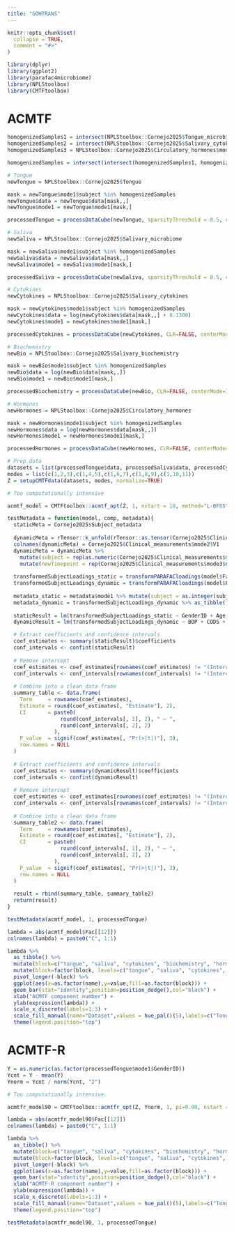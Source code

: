 ```yaml
---
title: "GOHTRANS"
---
```


```r
knitr::opts_chunk$set(
  collapse = TRUE,
  comment = "#>"
)
```

```r
library(dplyr)
library(ggplot2)
library(parafac4microbiome)
library(NPLStoolbox)
library(CMTFtoolbox)
```

# ACMTF
```r
homogenizedSamples1 = intersect(NPLStoolbox::Cornejo2025$Tongue_microbiome$mode1 %>% filter(!is.na(GenderID)) %>% select(subject) %>% pull(), NPLStoolbox::Cornejo2025$Salivary_microbiome$mode1 %>% filter(!is.na(GenderID)) %>% select(subject) %>% pull())
homogenizedSamples2 = intersect(NPLStoolbox::Cornejo2025$Salivary_cytokines$mode1 %>% filter(!is.na(GenderID)) %>% select(subject) %>% pull(), NPLStoolbox::Cornejo2025$Salivary_biochemistry$mode1 %>% filter(!is.na(GenderID)) %>% select(subject) %>% pull())
homogenizedSamples3 = NPLStoolbox::Cornejo2025$Circulatory_hormones$mode1 %>% filter(!is.na(GenderID)) %>% select(subject) %>% pull()

homogenizedSamples = intersect(intersect(homogenizedSamples1, homogenizedSamples2), homogenizedSamples3)

# Tongue
newTongue = NPLStoolbox::Cornejo2025$Tongue

mask = newTongue$mode1$subject %in% homogenizedSamples
newTongue$data = newTongue$data[mask,,]
newTongue$mode1 = newTongue$mode1[mask,]

processedTongue = processDataCube(newTongue, sparsityThreshold = 0.5, considerGroups=TRUE, groupVariable="GenderID", CLR=TRUE, centerMode=1, scaleMode=2)

# Saliva
newSaliva = NPLStoolbox::Cornejo2025$Salivary_microbiome

mask = newSaliva$mode1$subject %in% homogenizedSamples
newSaliva$data = newSaliva$data[mask,,]
newSaliva$mode1 = newSaliva$mode1[mask,]

processedSaliva = processDataCube(newSaliva, sparsityThreshold = 0.5, considerGroups=TRUE, groupVariable="GenderID", CLR=TRUE, centerMode=1, scaleMode=2)

# Cytokines
newCytokines = NPLStoolbox::Cornejo2025$Salivary_cytokines

mask = newCytokines$mode1$subject %in% homogenizedSamples
newCytokines$data = log(newCytokines$data[mask,,] + 0.1300)
newCytokines$mode1 = newCytokines$mode1[mask,]

processedCytokines = processDataCube(newCytokines, CLR=FALSE, centerMode=1, scaleMode=2)

# Biochemistry
newBio = NPLStoolbox::Cornejo2025$Salivary_biochemistry

mask = newBio$mode1$subject %in% homogenizedSamples
newBio$data = log(newBio$data[mask,,])
newBio$mode1 = newBio$mode1[mask,]

processedBiochemistry = processDataCube(newBio, CLR=FALSE, centerMode=1, scaleMode=2)

# Hormones
newHormones = NPLStoolbox::Cornejo2025$Circulatory_hormones

mask = newHormones$mode1$subject %in% homogenizedSamples
newHormones$data = log(newHormones$data[mask,,])
newHormones$mode1 = newHormones$mode1[mask,]

processedHormones = processDataCube(newHormones, CLR=FALSE, centerMode=1, scaleMode=2)

# Prep data
datasets = list(processedTongue$data, processedSaliva$data, processedCytokines$data, processedBiochemistry$data, processedHormones$data)
modes = list(c(1,2,3),c(1,4,5),c(1,6,7),c(1,8,9),c(1,10,11))
Z = setupCMTFdata(datasets, modes, normalize=TRUE)
```

```r
# Too computationally intensive
```

```r
acmtf_model = CMTFtoolbox::acmtf_opt(Z, 1, nstart = 10, method="L-BFGS", numCores=10)
```

```r
testMetadata = function(model, comp, metadata){
  staticMeta = Cornejo2025$Subject_metadata
  
  dynamicMeta = rTensor::k_unfold(rTensor::as.tensor(Cornejo2025$Clinical_measurements$data), 2)@data %>% t() %>% as_tibble()
  colnames(dynamicMeta) = Cornejo2025$Clinical_measurements$mode2$V1
  dynamicMeta = dynamicMeta %>%
    mutate(subject = rep(as.numeric(Cornejo2025$Clinical_measurements$mode1$subject), each=nrow(Cornejo2025$Clinical_measurements$mode3))) %>%
    mutate(newTimepoint = rep(Cornejo2025$Clinical_measurements$mode3$newTimepoint, nrow(Cornejo2025$Clinical_measurements$mode1)))
  
  transformedSubjectLoadings_static = transformPARAFACloadings(model$Fac, 1)[,comp]
  transformedSubjectLoadings_dynamic = transformPARAFACloadings(model$Fac, 2, moreOutput=TRUE)$F[,comp]
  
  metadata_static = metadata$mode1 %>% mutate(subject = as.integer(subject)) %>% left_join(staticMeta) %>% mutate(GenderID = as.numeric(as.factor(GenderID)) - 1)
  metadata_dynamic = transformedSubjectLoadings_dynamic %>% as_tibble() %>% mutate(subject = rep(as.numeric(metadata$mode1$subject), each=nrow(metadata$mode3))) %>% mutate(newTimepoint = rep(metadata$mode3$newTimepoint, nrow(metadata$mode1))) %>% left_join(dynamicMeta)
  
  staticResult = lm(transformedSubjectLoadings_static ~ GenderID + Age, data = metadata_static)
  dynamicResult = lm(transformedSubjectLoadings_dynamic ~ BOP + CODS + XI, data = metadata_dynamic)

  # Extract coefficients and confidence intervals
  coef_estimates <- summary(staticResult)$coefficients
  conf_intervals <- confint(staticResult)
  
  # Remove intercept
  coef_estimates <- coef_estimates[rownames(coef_estimates) != "(Intercept)", ]
  conf_intervals <- conf_intervals[rownames(conf_intervals) != "(Intercept)", ]
  
  # Combine into a clean data frame
  summary_table <- data.frame(
    Term     = rownames(coef_estimates),
    Estimate = round(coef_estimates[, "Estimate"], 2),
    CI       = paste0(
                 round(conf_intervals[, 1], 2), " – ",
                 round(conf_intervals[, 2], 2)
               ),
    P_value  = signif(coef_estimates[, "Pr(>|t|)"], 3),
    row.names = NULL
  )
  
  # Extract coefficients and confidence intervals
  coef_estimates <- summary(dynamicResult)$coefficients
  conf_intervals <- confint(dynamicResult)
  
  # Remove intercept
  coef_estimates <- coef_estimates[rownames(coef_estimates) != "(Intercept)", ]
  conf_intervals <- conf_intervals[rownames(conf_intervals) != "(Intercept)", ]
  
  # Combine into a clean data frame
  summary_table2 <- data.frame(
    Term     = rownames(coef_estimates),
    Estimate = round(coef_estimates[, "Estimate"], 2),
    CI       = paste0(
                 round(conf_intervals[, 1], 2), " – ",
                 round(conf_intervals[, 2], 2)
               ),
    P_value  = signif(coef_estimates[, "Pr(>|t|)"], 3),
    row.names = NULL
  )
  
  result = rbind(summary_table, summary_table2)
  return(result)
}

testMetadata(acmtf_model, 1, processedTongue)
```

```r
lambda = abs(acmtf_model$Fac[[12]])
colnames(lambda) = paste0("C", 1:1)

lambda %>%
  as_tibble() %>%
  mutate(block=c("tongue", "saliva", "cytokines", "biochemistry", "hormones")) %>%
  mutate(block=factor(block, levels=c("tongue", "saliva", "cytokines", "biochemistry", "hormones"))) %>%
  pivot_longer(-block) %>%
  ggplot(aes(x=as.factor(name),y=value,fill=as.factor(block))) +
  geom_bar(stat="identity",position=position_dodge(),col="black") +
  xlab("ACMTF component number") +
  ylab(expression(lambda)) +
  scale_x_discrete(labels=1:3) +
  scale_fill_manual(name="Dataset",values = hue_pal()(5),labels=c("Tongue microbiome", "Salivary microbiome", "Salivary cytokines", "Salivary biochemistry", "Circulatory hormones")) +
  theme(legend.position="top")
```

# ACMTF-R

```r
Y = as.numeric(as.factor(processedTongue$mode1$GenderID))
Ycnt = Y - mean(Y)
Ynorm = Ycnt / norm(Ycnt, "2")
```

```r
# Too computationally intensive.
```

```r
acmtfr_model90 = CMTFtoolbox::acmtfr_opt(Z, Ynorm, 1, pi=0.90, nstart = 10, method="L-BFGS", numCores=10)
```

```r
lambda = abs(acmtfr_model90$Fac[[12]])
colnames(lambda) = paste0("C", 1:1)

lambda %>%
  as_tibble() %>%
  mutate(block=c("tongue", "saliva", "cytokines", "biochemistry", "hormones")) %>%
  mutate(block=factor(block, levels=c("tongue", "saliva", "cytokines", "biochemistry", "hormones"))) %>%
  pivot_longer(-block) %>%
  ggplot(aes(x=as.factor(name),y=value,fill=as.factor(block))) +
  geom_bar(stat="identity",position=position_dodge(),col="black") +
  xlab("ACMTF-R component number") +
  ylab(expression(lambda)) +
  scale_x_discrete(labels=1:3) +
  scale_fill_manual(name="Dataset",values = hue_pal()(5),labels=c("Tongue microbiome", "Salivary microbiome", "Salivary cytokines", "Salivary biochemistry", "Circulatory hormones")) +
  theme(legend.position="top")
```

```r
testMetadata(acmtfr_model90, 1, processedTongue)
```
